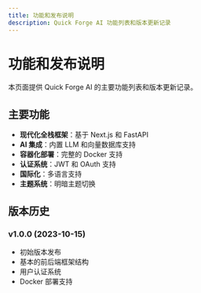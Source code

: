 ```yaml
---
title: 功能和发布说明
description: Quick Forge AI 功能列表和版本更新记录
---
```


# 功能和发布说明

本页面提供 Quick Forge AI 的主要功能列表和版本更新记录。

## 主要功能

- **现代化全栈框架**：基于 Next.js 和 FastAPI
- **AI 集成**：内置 LLM 和向量数据库支持
- **容器化部署**：完整的 Docker 支持
- **认证系统**：JWT 和 OAuth 支持
- **国际化**：多语言支持
- **主题系统**：明暗主题切换

## 版本历史

### v1.0.0 (2023-10-15)

- 初始版本发布
- 基本的前后端框架结构
- 用户认证系统
- Docker 部署支持 